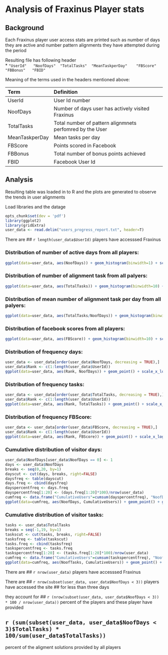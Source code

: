Analysis of Fraxinus Player stats
========================================================

Background
--------------------------------------------------------
Each Fraxinus player user access stats are printed such as number of days they are active and number pattern alignments they have attempted during the period

Resulting file has following header  
* `"UserId"   "NoofDays"  "TotalTasks"  "MeanTaskperDay"    "FBScore"   "FBBonus"   "FBID"`  

Meaning of the terms used in the headers mentioned above:

| Term              | Definition                                                  |
|:----------------- |:----------------------------------------------------------- |
| UserId            | User Id number                                              |
| NoofDays	        |	Number of days user has actively visited Fraxinus           |
| TotalTasks        |	Total number of pattern alignmnets perfomred by the User    |
| MeanTaskperDay	  |	Mean tasks per day                                          |
| FBScore           |	Points scored in Facebook                                   | 
| FBBonus           | Total number of bonus points achieved                       | 
| FBID              | Facebook User Id                                            | 

Analysis
--------------------------------------------------------
Resulting table was loaded in to R and the plots are generated to observe the trends in user alignments

Load libraries and the datage
```r
opts_chunk$set(dev = 'pdf')
library(ggplot2)
library(gridExtra)
user_data <- read.delim("users_progress_report.txt", header=T)

```

There are 
## `r length(user_data$UserId)` 
players have accesssed Fraxinus


### Distribution of number of active days from all players:

```r
ggplot(data=user_data, aes(NoofDays)) + geom_histogram(binwidth=1) + scale_y_sqrt() + ggtitle("Distribution of no. of active days from all players")

```


### Distribution of number of alignment task from all palyers:

```r
ggplot(data=user_data, aes(TotalTasks)) + geom_histogram(binwidth=10) + scale_y_sqrt() + ggtitle("Distribution of no. of alignment tasks from all players")

```


### Distribution of mean number of alignment task per day from all palyers:

```r
ggplot(data=user_data, aes(TotalTasks/NoofDays)) + geom_histogram(binwidth=10) + scale_y_sqrt() + ggtitle("Distribution of mean no. of alignment tasks per day from all players")

```


### Distribution of facebook scores from all players:

```r
ggplot(data=user_data, aes(FBScore)) + geom_histogram(binwidth=10) + scale_y_sqrt() + ggtitle("Facebook scores from all players")

```


### Distribution of frequency days:

```r
user_data <- user_data[order(user_data$NoofDays, decreasing = TRUE),]
user_data$Rank <- c(1:length(user_data$UserId))
ggplot(data=user_data, aes(Rank, NoofDays)) + geom_point() + scale_x_log10() + scale_y_log10() + ggtitle("Log-log distribution")

```


### Distribution of frequency tasks:

```r
user_data <- user_data[order(user_data$TotalTasks, decreasing = TRUE),]
user_data$Rank <- c(1:length(user_data$UserId))
ggplot(data=user_data, aes(Rank, TotalTasks)) + geom_point() + scale_x_log10() + scale_y_log10() + ggtitle("Log-log distribution")

```


### Distribution of frequency FBScore:

```r
user_data <- user_data[order(user_data$FBScore, decreasing = TRUE),]
user_data$Rank <- c(1:length(user_data$UserId))
ggplot(data=user_data, aes(Rank, FBScore)) + geom_point() + scale_x_log10() + scale_y_log10() + ggtitle("Log-log distribution")

```



### Cumulative distribution of visitor days:

```r
user_data$NoofDays[user_data$NoofDays == 0] <- 1
days <- user_data$NoofDays
breaks <- seq(0,20, by=1)
dayscut <- cut(days, breaks, right=FALSE)
daysfreq <- table(dayscut)
days.freq <- cbind(daysfreq)
dayspercentfreq <- days.freq
dayspercentfreq[1:20] <- (days.freq[1:20]*100)/nrow(user_data)
cumfreq <- data.frame("CumulativeUsers"=cumsum(dayspercentfreq), "NoofDays"= seq(0,19, by=1))
ggplot(data=cumfreq, aes(NoofDays, CumulativeUsers)) + geom_point() + ggtitle("Cumulative User distribution - active days")

```



### Cumulative distribution of visitor tasks:

```r
tasks <- user_data$TotalTasks
breaks = seq(-1,19, by=1)
taskscut <- cut(tasks, breaks, right=FALSE)
tasksfreq <- table(taskscut)
tasks.freq <- cbind(tasksfreq)
taskspercentfreq <- tasks.freq
taskspercentfreq[1:20] <- (tasks.freq[1:20]*100)/nrow(user_data)
cumfreq <- data.frame("CumulativeUsers"=cumsum(taskspercentfreq), "NoofTasks"= seq(-1,18, by=1))
ggplot(data=cumfreq, aes(NoofTasks, CumulativeUsers)) + geom_point() + xlim(0,20) + ggtitle("Cumulative User distribution - active tasks")

```


There are 
## `r nrow(user_data)` 
players have accesssed Fraxinus

There are 
## `r nrow(subset(user_data, user_data$NoofDays < 3))`
players have accessed the site 
## for less than three days

they account for
## `r (nrow(subset(user_data, user_data$NoofDays < 3)) * 100 / nrow(user_data))`
percent of the players and these player have provided

## `r (sum(subset(user_data, user_data$NoofDays < 3)$TotalTasks) * 100/sum(user_data$TotalTasks))`
percent of the aligment solutions provided by all players

